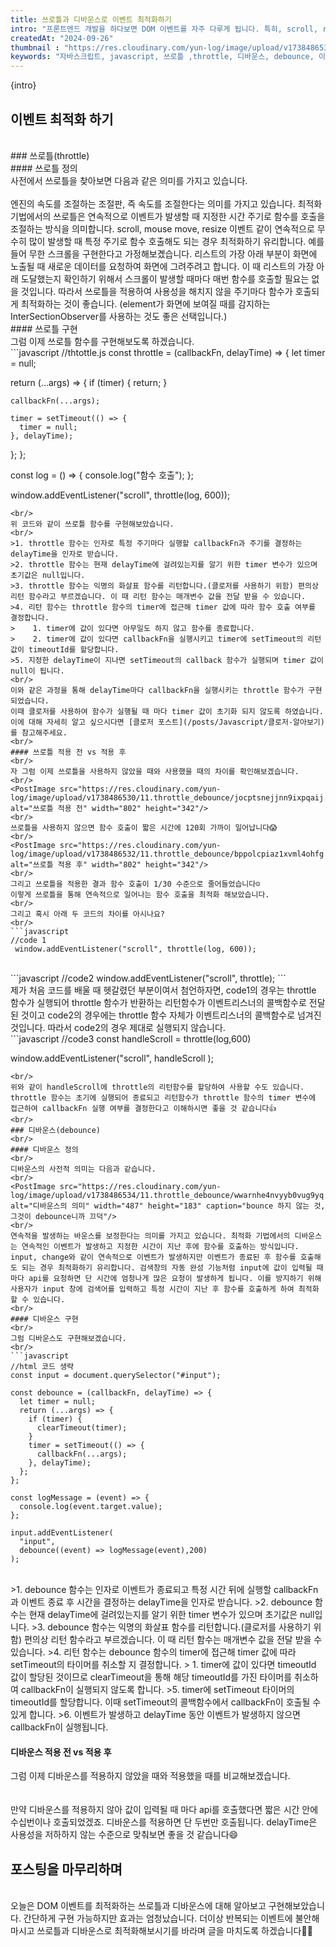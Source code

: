 ```yaml
---
title: 쓰로틀과 디바운스로 이벤트 최적화하기
intro: "프론트엔드 개발을 하다보면 DOM 이벤트를 자주 다루게 됩니다. 특히, scroll, resize, form change와 같은 이벤트는 연속적으로 발생해 함수를 매우 빈번하게 호출하게 됩니다. 만약 scroll 이벤트가 발생할 때마다 서버에 요청하는 함수가 있다면, 10초 동안 100번 이상 요청이 발생할 수도 있습니다. 과도한 서버 요청은 곧 비용으로 직결되기 때문에, 함수 호출 빈도를 최적화하는 것이 중요합니다. 오늘은 쓰로틀(throttle)과 디바운스(debounce)를 사용해 이벤트를 최적화하는 방법에 대해 알아보겠습니다."
createdAt: "2024-09-26"
thumbnail : "https://res.cloudinary.com/yun-log/image/upload/v1738486536/11.throttle_debounce/hpt3jqfh30ifxmrrylzt.jpg" 
keywords: "자바스크립트, javascript, 쓰로틀 ,throttle, 디바운스, debounce, 이벤트 최적화"
---
```

<p>{intro}</p>
<Spacing size="lg" />

## 이벤트 최적화 하기
<br/>
### 쓰로틀(throttle)
<br/>
#### 쓰로틀 정의
<br/>
사전에서 쓰로틀을 찾아보면 다음과 같은 의미를 가지고 있습니다.
<br/>
<PostImage src="https://res.cloudinary.com/yun-log/image/upload/v1738486528/11.throttle_debounce/icpqufhzf19bzibv8xdo.png" alt="쓰로틀의 의미" width="482" height="223"/>
<br/>
엔진의 속도를 조절하는 조절판, 즉 속도를 조절한다는 의미를 가지고 있습니다. 최적화 기법에서의 쓰로틀은 연속적으로 이벤트가 발생할 때 지정한 시간 주기로 함수를 호출을 조절하는 방식을 의미합니다. scroll, mouse move, resize 이벤트 같이 연속적으로 무수히 많이 발생할 때 특정 주기로 함수 호출해도 되는 경우 최적화하기 유리합니다.
예를 들어 무한 스크롤을 구현한다고 가정해보곘습니다. 리스트의 가장 아래 부분이 화면에 노출될 때 새로운 데이터를 요청하여 화면에 그려주려고 합니다. 이 때 리스트의 가장 아래 도달했는지 확인하기 위해서 스크롤이 발생할 때마다 매번 함수를 호출할 필요는 없을 것입니다. 따라서 쓰로틀을 적용하여 사용성을 해치지 않을 주기마다 함수가 호출되게 최적화하는 것이 좋습니다. 
(element가 화면에 보여질 때를 감지하는 InterSectionObserver를 사용하는 것도 좋은 선택입니다.)
<br/>
#### 쓰로틀 구현
<br/>
그럼 이제 쓰로틀 함수를 구현해보도록 하겠습니다.
<br/>
```javascript
//thtottle.js
const throttle = (callbackFn, delayTime) => {
  let timer = null;
  
  return (...args) => {
    if (timer) {
      return;
    }
          
    callbackFn(...args);
    
    timer = setTimeout(() => {
      timer = null;
    }, delayTime);
  };
};

const log = () => {
  console.log("함수 호출");
};

window.addEventListener("scroll", throttle(log, 600));
```
<br/>
위 코드와 같이 쓰로틀 함수를 구현해보았습니다.
<br/>
>1. throttle 함수는 인자로 특정 주기마다 실행할 callbackFn과 주기를 결정하는 delayTime을 인자로 받습니다.
>2. throttle 함수는 현재 delayTime에 걸려있는지를 알기 위한 timer 변수가 있으며 초기값은 null입니다.
>3. throttle 함수는 익명의 화살표 함수를 리턴합니다.(클로저를 사용하기 위함) 편의상 리턴 함수라고 부르겠습니다. 이 때 리턴 함수는 매개변수 값을 전달 받을 수 있습니다.
>4. 리턴 함수는 throttle 함수의 timer에 접근해 timer 값에 따라 함수 호출 여부를 결정합니다.
>    1. timer에 값이 있다면 아무일도 하지 않고 함수를 종료합니다.
>    2. timer에 값이 있다면 callbackFn을 실행시키고 timer에 setTimeout의 리턴 값이 timeoutId를 할당합니다.
>5. 지정한 delayTime이 지나면 setTimeout의 callback 함수가 실행되며 timer 값이 null이 됩니다.
<br/>
이와 같은 과정을 통해 delayTime마다 callbackFn을 실행시키는 throttle 함수가 구현되었습니다.
이때 클로저를 사용하여 함수가 실행될 때 마다 timer 값이 초기화 되지 않도록 하였습니다. 이에 대해 자세히 알고 싶으시다면 [클로저 포스트](/posts/Javascript/클로저-알아보기)를 참고해주세요.
<br/>
#### 쓰로틀 적용 전 vs 적용 후
<br/>
자 그럼 이제 쓰로틀을 사용하지 않았을 때와 사용했을 때의 차이를 확인해보겠습니다.
<br/>
<PostImage src="https://res.cloudinary.com/yun-log/image/upload/v1738486530/11.throttle_debounce/jocptsnejjnn9ixpqaij.gif" alt="쓰로틀 적용 전" width="802" height="342"/>
<br/>
쓰로틀을 사용하지 않으면 함수 호출이 짧은 시간에 120회 가까이 일어납니다😱 
<br/>
<PostImage src="https://res.cloudinary.com/yun-log/image/upload/v1738486532/11.throttle_debounce/bppolcpiaz1xvml4ohfg.gif" alt="쓰로틀 적용 후" width="802" height="342"/>
<br/>
그리고 쓰로틀을 적용한 결과 함수 호출이 1/30 수준으로 줄어들었습니다☺️ 
이렇게 쓰로틀을 통해 연속적으로 일어나는 함수 호출을 최적화 해보았습니다.
<br/>
그리고 혹시 아래 두 코드의 차이를 아시나요?
<br/>
```javascript
//code 1
 window.addEventListener("scroll", throttle(log, 600));
```
<br/>
```javascript
//code2
 window.addEventListener("scroll", throttle);
```
<br/>
제가 처음 코드를 배울 때 헷갈렸던 부분이여서 첨언하자면, code1의 경우는 throttle 함수가 실행되어 throttle 함수가 반환하는 리턴함수가 이벤트리스너의 콜백함수로 전달된 것이고
code2의 경우에는 throttle 함수 자체가 이벤트리스너의 콜백함수로 넘겨진 것입니다.
따라서 code2의 경우 제대로 실행되지 않습니다.
<br/>
```javascript
//code3
const handleScroll = throttle(log,600)

 window.addEventListener("scroll", handleScroll );
```
<br/>
위와 같이 handleScroll에 throttle의 리턴함수를 할당하여 사용할 수도 있습니다. throttle 함수는 초기에 실행되어 종료되고 리턴함수가 throttle 함수의 timer 변수에 접근하여 callbackFn 실행 여부를 결정한다고 이해하시면 좋을 것 같습니다👍
<br/>
### 디바운스(debounce)
<br/>
#### 디바운스 정의
<br/>
디바운스의 사전적 의미는 다음과 같습니다. 
<br/>
<PostImage src="https://res.cloudinary.com/yun-log/image/upload/v1738486534/11.throttle_debounce/wwarnhe4nvyyb0vug9yq.png" alt="디바운스의 의미" width="487" height="183" caption="bounce 하지 않는 것, 그것이 debounce니까 끄덕"/>
<br/>
연속적을 발생하는 바운스를 보정한다는 의미를 가지고 있습니다. 최적화 기법에서의 디바운스는 연속적인 이벤트가 발생하고 지정한 시간이 지난 후에 함수를 호출하는 방식입니다. input, change와 같이 연속적으로 이벤트가 발생하지만 이벤트가 종료된 후 함수를 호출해도 되는 경우 최적화하기 유리합니다. 검색창의 자동 완성 기능처럼 input에 값이 입력될 때 마다 api를 요청하면 단 시간에 엄청나게 많은 요청이 발생하게 됩니다. 이를 방지하기 위해 사용자가 input 창에 검색어를 입력하고 특정 시간이 지난 후 함수를 호출하게 하여 최적화할 수 있습니다.
<br/>
#### 디바운스 구현
<br/>
그럼 디바운스도 구현해보겠습니다.
<br/>
```javascript
//html 코드 생략
const input = document.querySelector("#input");

const debounce = (callbackFn, delayTime) => {
  let timer = null;
  return (...args) => {
    if (timer) {
      clearTimeout(timer);
    }
    timer = setTimeout(() => {
      callbackFn(...args);
    }, delayTime);
  };
};

const logMessage = (event) => {
  console.log(event.target.value);
};
  
input.addEventListener(
  "input",
  debounce((event) => logMessage(event),200)
);

```
<br/>
>1. debounce 함수는 인자로 이벤트가 종료되고 특정 시간 뒤에 실행할 callbackFn과 이벤트 종료 후 시간을 결정하는 delayTime을 인자로 받습니다.
>2. debounce 함수는 현재 delayTime에 걸려있는지를 알기 위한 timer 변수가 있으며 초기값은 null입니다.
>3. debounce 함수는 익명의 화살표 함수를 리턴합니다.(클로저를 사용하기 위함) 편의상 리턴 함수라고 부르겠습니다. 이 때 리턴 함수는 매개변수 값을 전달 받을 수 있습니다.
>4. 리턴 함수는 debounce 함수의 timer에 접근해 timer 값에 따라 setTimeout의 타이머를 취소할 지 결정합니다.
>    1. timer에 값이 있다면 timeoutId 값이 할당된 것이므로 clearTimeout을 통해 해당 timeoutId를 가진 타이머를 취소하여 callbackFn이 실행되지 않도록 합니다.
>5. timer에 setTimeout 타이머의 timeoutId를 할당합니다. 이때 setTimeout의 콜백함수에서 callbackFn이 호출될 수 있게 합니다.
>6. 이벤트가 발생하고 delayTime 동안 이벤트가 발생하지 않으면 callbackFn이 실행됩니다.
<br/>

#### 디바운스 적용 전 vs 적용 후
그럼 이제 디바운스를 적용하지 않았을 때와 적용했을 때를 비교해보겠습니다.
<br/>
<PostImage src="https://res.cloudinary.com/yun-log/image/upload/v1738486539/11.throttle_debounce/x2sqwfeqz7psevl38vhw.gif" alt="쓰로틀 적용 전" width="802" height="342" caption="강조되고 반복되는 이벤트는 개발자를 불안하게 해요!!"/>
<br/>
<PostImage src="https://res.cloudinary.com/yun-log/image/upload/v1738486538/11.throttle_debounce/dergjzdnvcjerglistp7.gif" alt="쓰로틀 적용 후" width="802" height="342"/>
<br/>
만약 디바운스를 적용하지 않아 값이 입력될 때 마다 api를 호출했다면 짧은 시간 안에 수십번이나 호출되었겠죠.
디바운스를 적용하면 단 두번만 호출됩니다. delayTime은 사용성을 저하하지 않는 수준으로 맞춰보면 좋을 것 같습니다😄
<br/>
## 포스팅을 마무리하며
<br/>
오늘은 DOM 이벤트를 최적화하는 쓰로틀과 디바운스에 대해 알아보고 구현해보았습니다. 간단하게 구현 가능하지만 효과는 엄청났습니다. 더이상 반복되는 이벤트에 불안해마시고 쓰로틀과 디바운스로 최적화해보시기를 바라며 글을 마치도록 하겠습니다👋👋










